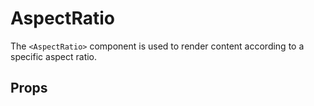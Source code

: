 

<Meta title="synth-ui|Layout/AspectRatio" component={AspectRatio} />

# AspectRatio

The `<AspectRatio>` component is used to render content according to a specific aspect ratio.

<Preview withToolbar>
  <Story inline name="intro">
    <AspectRatio width="calc(100% - 15px)">
      <CoverHorizontalImage />
    </AspectRatio>
  </Story>
  <Story inline name="16:9">
    <AspectRatio ratio="16/9" width="calc(100% - 15px)">
      <CoverVerticalImage />
    </AspectRatio>
  </Story>
  <Story inline name=".5">
    <AspectRatio ratio=".5" width="calc(100% - 15px)">
      <CoverHorizontalImage />
    </AspectRatio>
  </Story>
  <Story inline name="1/1.25">
    <AspectRatio ratio="1/1.25" width="calc(100% - 15px)">
      <CoverVerticalImage />
    </AspectRatio>
  </Story>
</Preview>

## Props

<Props of={AspectRatio} />
